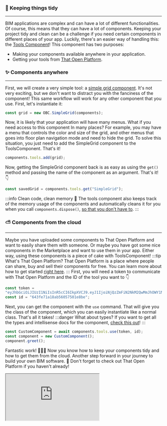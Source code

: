### 🍱 Keeping things tidy
___
BIM applications are complex and can have a lot of different functionalities. Of course, this means that they can
have a lot of components. Keeping your project tidy and clean can be a challenge if you need certain components
in different places of your app.
Luckily, there's an easier way of handling this: the [Tools Component](../api/classes/components.ToolComponent)!
This component has two purposes:
- Making your components available anywhere in your application.
- Getting your tools from [That Open Platform](../that-open-platform/getting-started.mdx).
### ✨ Components anywhere
___
First, we will create a very simple tool: a [simple grid component](../api/classes/components.SimpleGrid). It's not
very exciting, but we don't want to distract you with the fanciness of the component! This same workflow will work for
any other component that you use.
First, let's instantiate it:

```js
const grid = new OBC.SimpleGrid(components);
```
Now, it is likely that your application will have many menus. What if you need access to this component In many
places? For example, you may have a menu that controls the color and size of the grid, and other menus that goes
into floor plan navigation mode and need to hide the grid.
To solve this situation, you just need to add the SimpleGrid component to the ToolsComponent. That's it!

```js
components.tools.add(grid);
```
Now, getting the SimpleGrid component back is as easy as using the `get()` method and passing the name of the
component as an argument. That's it! 👇

```js
const savedGrid = components.tools.get("SimpleGrid");
```
:::info Clean code, clean memory 🧹
The tools component also keeps track of the memory usage of the components and automatically cleans it for you when
you call `components.dispose()`,
[so that you don't have to](https://threejs.org/docs/#manual/en/introduction/How-to-dispose-of-objects).
:::
### ⛅ Components from the cloud
___
Maybe you have uploaded some components to That Open Platform and want to easily share them with someone. Or maybe you
have got some nice components in the Marketplace and want to use them in your app. Either way, using these components
is a piece of cake with ToolsComponent!
:::tip What's That Open Platform?
That Open Platform is a place where people can share, buy and sell their components for free. You can learn more about
how to get started [right here](../that-open-platform/getting-started.mdx).
:::
First, you will need a token to communicate with That Open Platform and the ID of the tool you want to 👇

```js
const token =
"eyJhbGciOiJIUzI1NiIsInR5cCI6IkpXVCJ9.eyJ1IjoiNjQzZmFiN2NkM2QwMmJhOWY1NjA5ZTVlIiwiYSI6IjY0M2ZhYzMwZDcyMDZiNTU2ZGU4YTA4OCJ9.TAyzrhqOfJ-UCy35T3w5-wInF4NQ9grOlSD1VKlg0tM";
const id = "643fe71a18ab56057501e8be";
```
Next, you can get the component with the `use` command. That will give you the class of the component, which you can
easily instantiate like a normal class. That's all it takes!
:::danger What about types?
If you want to get all the types and intellisense docs for the component,
[check this out](../that-open-platform/getting-started.mdx)!
:::

```js
const CustomComponent = await components.tools.use(token, id);
const component = new CustomComponent();
component.greet();
```
Fantastic work! 🎉🎉🎉 Now you know how to keep your components tidy and how to get them from the cloud. Another
step forward in your journey to build your own BIM software. 🥳 Don't forget to check out That Open Platform if
you haven't already!


  <iframe src="https://ifcjs.github.io/components/src/core/ToolsComponent/index.html"></iframe>

  